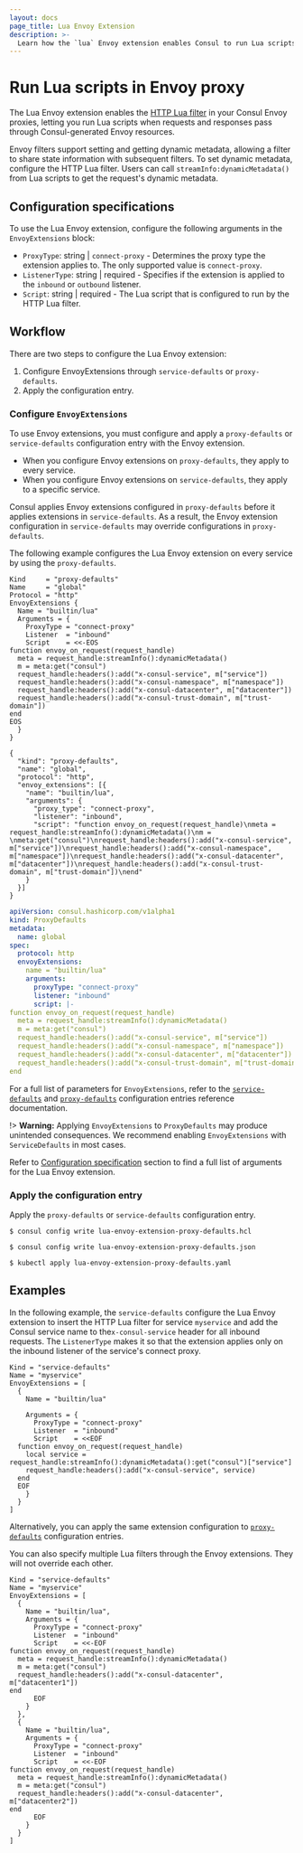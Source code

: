 ```yaml
---
layout: docs
page_title: Lua Envoy Extension
description: >-
  Learn how the `lua` Envoy extension enables Consul to run Lua scripts during Envoy requests and responses from Consul-generated Envoy resources.
---
```


# Run Lua scripts in Envoy proxy

The Lua Envoy extension enables the [HTTP Lua filter](https://www.envoyproxy.io/docs/envoy/latest/configuration/http/http_filters/lua_filter) in your Consul Envoy proxies, letting you run Lua scripts when requests and responses pass through Consul-generated Envoy resources.

Envoy filters support setting and getting dynamic metadata, allowing a filter to share state information with subsequent filters. To set dynamic metadata, configure the HTTP Lua filter. Users can call `streamInfo:dynamicMetadata()` from Lua scripts to get the request's dynamic metadata. 

## Configuration specifications

To use the Lua Envoy extension, configure the following arguments in the `EnvoyExtensions` block:

- `ProxyType`: string | `connect-proxy` - Determines the proxy type the extension applies to. The only supported value is `connect-proxy`.
- `ListenerType`: string | required - Specifies if the extension is applied to the `inbound` or `outbound` listener.
- `Script`: string | required - The Lua script that is configured to run by the HTTP Lua filter.

## Workflow

There are two steps to configure the Lua Envoy extension:

1. Configure EnvoyExtensions through `service-defaults` or `proxy-defaults`. 
1. Apply the configuration entry.

### Configure `EnvoyExtensions`

To use Envoy extensions, you must configure and apply a `proxy-defaults` or `service-defaults` configuration entry with the Envoy extension.

- When you configure Envoy extensions on `proxy-defaults`, they apply to every service.
- When you configure Envoy extensions on `service-defaults`, they apply to a specific service.

Consul applies Envoy extensions configured in `proxy-defaults` before it applies extensions in `service-defaults`. As a result, the Envoy extension configuration in `service-defaults` may  override configurations in `proxy-defaults`.

The following example configures the Lua Envoy extension on every service by using the `proxy-defaults`.

<Tabs>
<Tab heading="HCL" group="hcl">
<CodeBlockConfig filename="lua-envoy-extension-proxy-defaults.hcl">

```hcl
Kind     = "proxy-defaults"
Name     = "global"
Protocol = "http"
EnvoyExtensions {
  Name = "builtin/lua"
  Arguments = {
    ProxyType = "connect-proxy"
    Listener  = "inbound"
    Script    = <<-EOS
function envoy_on_request(request_handle)
  meta = request_handle:streamInfo():dynamicMetadata()
  m = meta:get("consul")
  request_handle:headers():add("x-consul-service", m["service"])
  request_handle:headers():add("x-consul-namespace", m["namespace"])
  request_handle:headers():add("x-consul-datacenter", m["datacenter"])
  request_handle:headers():add("x-consul-trust-domain", m["trust-domain"])
end
EOS
  }
}
```

</CodeBlockConfig>
</Tab>
<Tab heading="JSON" group="json">
<CodeBlockConfig filename="lua-envoy-extension-proxy-defaults.json">

```hcl
{
  "kind": "proxy-defaults",
  "name": "global",
  "protocol": "http",
  "envoy_extensions": [{
    "name": "builtin/lua",
    "arguments": {
      "proxy_type": "connect-proxy",
      "listener": "inbound",
      "script": "function envoy_on_request(request_handle)\nmeta = request_handle:streamInfo():dynamicMetadata()\nm = \nmeta:get("consul")\nrequest_handle:headers():add("x-consul-service", m["service"])\nrequest_handle:headers():add("x-consul-namespace", m["namespace"])\nrequest_handle:headers():add("x-consul-datacenter", m["datacenter"])\nrequest_handle:headers():add("x-consul-trust-domain", m["trust-domain"])\nend"
    }
  }]
}
```

</CodeBlockConfig>
</Tab>
<Tab heading="Kubernetes" group="kubernetes">
<CodeBlockConfig filename="lua-envoy-extension-proxy-defaults.yaml">

```yaml
apiVersion: consul.hashicorp.com/v1alpha1
kind: ProxyDefaults
metadata:
  name: global
spec:
  protocol: http
  envoyExtensions:
    name = "builtin/lua"
    arguments:
      proxyType: "connect-proxy"
      listener: "inbound"
      script: |-
function envoy_on_request(request_handle)
  meta = request_handle:streamInfo():dynamicMetadata()
  m = meta:get("consul")
  request_handle:headers():add("x-consul-service", m["service"])
  request_handle:headers():add("x-consul-namespace", m["namespace"])
  request_handle:headers():add("x-consul-datacenter", m["datacenter"])
  request_handle:headers():add("x-consul-trust-domain", m["trust-domain"])
end
```

</CodeBlockConfig>
</Tab>
</Tabs>

For a full list of parameters for `EnvoyExtensions`, refer to the [`service-defaults`](/consul/docs/connect/config-entries/service-defaults#envoyextensions) and [`proxy-defaults`](/consul/docs/connect/config-entries/proxy-defaults#envoyextensions) configuration entries reference documentation.

!> **Warning:** Applying `EnvoyExtensions` to `ProxyDefaults` may produce unintended consequences. We recommend enabling `EnvoyExtensions` with `ServiceDefaults` in most cases.

Refer to [Configuration specification](#configuration-specification) section to find a full list of arguments for the Lua Envoy extension.

### Apply the configuration entry

Apply the `proxy-defaults` or `service-defaults` configuration entry.

<Tabs>
<Tab heading="HCL" group="hcl">

```shell-session
$ consul config write lua-envoy-extension-proxy-defaults.hcl
```

</Tab>
<Tab heading="JSON" group="json">

```shell-session
$ consul config write lua-envoy-extension-proxy-defaults.json

```

</Tab>
<Tab heading="Kubernetes" group="kubernetes">

```shell-session
$ kubectl apply lua-envoy-extension-proxy-defaults.yaml
```

</Tab>
</Tabs>

## Examples

In the following example, the `service-defaults` configure the Lua Envoy extension to insert the HTTP Lua filter for service `myservice` and add the Consul service name to the`x-consul-service` header for all inbound requests. The `ListenerType` makes it so that the extension applies only on the inbound listener of the service's connect proxy.

<CodeBlockConfig filename="lua-envoy-extension.hcl">

```hcl
Kind = "service-defaults"
Name = "myservice"
EnvoyExtensions = [
  {
    Name = "builtin/lua"
    
    Arguments = {
      ProxyType = "connect-proxy"
      Listener  = "inbound"
      Script    = <<EOF
  function envoy_on_request(request_handle)
    local service = request_handle:streamInfo():dynamicMetadata():get("consul")["service"]
    request_handle:headers():add("x-consul-service", service)
  end
  EOF
    }
  }
]
```

</CodeBlockConfig>

Alternatively, you can apply the same extension configuration to [`proxy-defaults`](/consul/docs/connect/config-entries/proxy-defaults#envoyextensions) configuration entries.

You can also specify multiple Lua filters through the Envoy extensions. They will not override each other.

<CodeBlockConfig filename="lua-envoy-extension.hcl">

```hcl
Kind = "service-defaults"
Name = "myservice"
EnvoyExtensions = [
  {
    Name = "builtin/lua",
    Arguments = {
      ProxyType = "connect-proxy"
      Listener  = "inbound"
      Script    = <<-EOF
function envoy_on_request(request_handle)
  meta = request_handle:streamInfo():dynamicMetadata()
  m = meta:get("consul")
  request_handle:headers():add("x-consul-datacenter", m["datacenter1"])
end
      EOF
    }
  },
  {
    Name = "builtin/lua",
    Arguments = {
      ProxyType = "connect-proxy"
      Listener  = "inbound"
      Script    = <<-EOF
function envoy_on_request(request_handle)
  meta = request_handle:streamInfo():dynamicMetadata()
  m = meta:get("consul")
  request_handle:headers():add("x-consul-datacenter", m["datacenter2"])
end
      EOF
    }
  }
]
```

</CodeBlockConfig>
